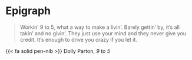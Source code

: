 # Epigraph {.unnumbered}

::: {.epigraph}

> [Workin' 9 to 5, what a way to make a livin'. Barely gettin' by, it's all takin' and no givin'. They just use your mind and they never give you credit. It's enough to drive you crazy if you let it.]{.epigraph-quote}
 
[[{{< fa solid pen-nib >}}]{.theme-color} Dolly Parton, _9 to 5_]{.epigraph-citation}

:::